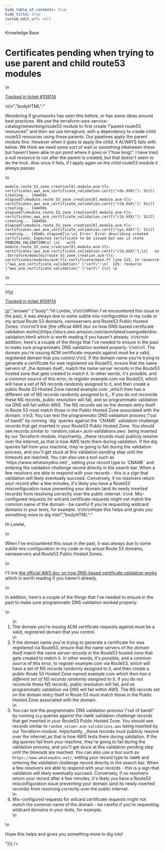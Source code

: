 ```yaml
---
hide_table_of_contents: true
hide_title: true
custom_edit_url: null
---
```



<head>
  <link rel="canonical" href="https://github.com/gruntwork-io/knowledge-base/discussions/532" />
</head>

<CenterLayout>
<span className="searchCategory">Knowledge Base</span>
<h1>Certificates pending when trying to use parent and child route53 modules</h1>
<GitHub discussion={{"id":"D_kwDOF8slf84AQXlY","number":532,"author":{"login":"lorelei-rupp-imprivata"},"title":"Certificates pending when trying to use parent and child route53 modules","body":"\nWondering if gruntworks has seen this before, or has some ideas around best practices. We use the terraform-aws-service-catalog/networking/route53 module to first create \"parent route53 resources\" and then we use terragrunt, with a dependency to create child route53 resources using those parents.  Our pipelines apply the parent module fine. However when it goes to apply the child. it ALWAYS fails with below. We think we need some sort of wait or something inbetween these but haven't been able to pin point where it goes or \"how long\". I have tried a null resource to run after the parent is created, but that doesn't seem to do the trick. Also once it fails, if I apply again on the child route53 module it always passes\r\n\r\n```\r\nmodule.route_53_zone_creation[0].module.acm-tls-certificates.aws_acm_certificate_validation.cert[\"rds.XXX\"]: Still creating... [44m50s elapsed]\r\nmodule.route_53_zone_creation[0].module.acm-tls-certificates.aws_acm_certificate_validation.cert[\"clb.XXX\"]: Still creating... [44m50s elapsed]\r\nmodule.route_53_zone_creation[0].module.acm-tls-certificates.aws_acm_certificate_validation.cert[\"clb.XXX\"]: Still creating... [44m50s elapsed]\r\nmodule.route_53_zone_creation[0].module.acm-tls-certificates.aws_acm_certificate_validation.cert[\"sys.XXX\"]: Still creating... [45m0s elapsed]\r\n╷\r\n│ Error: Error describing created certificate: Expected certificate to be issued but was in state PENDING_VALIDATION\r\n│ \r\n│   with module.route_53_zone_creation[0].module.acm-tls-certificates.aws_acm_certificate_validation.cert[\"clb.XXX\"],\r\n│   on .terraform/modules/route_53_zone_creation.acm-tls-certificates/modules/acm-tls-certificate/main.tf line 125, in resource \"aws_acm_certificate_validation\" \"cert\":\r\n│  125: resource \"aws_acm_certificate_validation\" \"cert\" {\r\n│ \r\n```\n\n---\n\n<ins datetime=\"2022-08-09T12:44:55Z\">\n  <p><a href=\"https://support.gruntwork.io/hc/requests/109114\">Tracked in ticket #109114</a></p>\n</ins>\n","bodyHTML":"<p dir=\"auto\">Wondering if gruntworks has seen this before, or has some ideas around best practices. We use the terraform-aws-service-catalog/networking/route53 module to first create \"parent route53 resources\" and then we use terragrunt, with a dependency to create child route53 resources using those parents.  Our pipelines apply the parent module fine. However when it goes to apply the child. it ALWAYS fails with below. We think we need some sort of wait or something inbetween these but haven't been able to pin point where it goes or \"how long\". I have tried a null resource to run after the parent is created, but that doesn't seem to do the trick. Also once it fails, if I apply again on the child route53 module it always passes</p>\n<div class=\"snippet-clipboard-content notranslate position-relative overflow-auto\" data-snippet-clipboard-copy-content=\"module.route_53_zone_creation[0].module.acm-tls-certificates.aws_acm_certificate_validation.cert[&quot;rds.XXX&quot;]: Still creating... [44m50s elapsed]\nmodule.route_53_zone_creation[0].module.acm-tls-certificates.aws_acm_certificate_validation.cert[&quot;clb.XXX&quot;]: Still creating... [44m50s elapsed]\nmodule.route_53_zone_creation[0].module.acm-tls-certificates.aws_acm_certificate_validation.cert[&quot;clb.XXX&quot;]: Still creating... [44m50s elapsed]\nmodule.route_53_zone_creation[0].module.acm-tls-certificates.aws_acm_certificate_validation.cert[&quot;sys.XXX&quot;]: Still creating... [45m0s elapsed]\n╷\n│ Error: Error describing created certificate: Expected certificate to be issued but was in state PENDING_VALIDATION\n│ \n│   with module.route_53_zone_creation[0].module.acm-tls-certificates.aws_acm_certificate_validation.cert[&quot;clb.XXX&quot;],\n│   on .terraform/modules/route_53_zone_creation.acm-tls-certificates/modules/acm-tls-certificate/main.tf line 125, in resource &quot;aws_acm_certificate_validation&quot; &quot;cert&quot;:\n│  125: resource &quot;aws_acm_certificate_validation&quot; &quot;cert&quot; {\n│ \"><pre class=\"notranslate\"><code>module.route_53_zone_creation[0].module.acm-tls-certificates.aws_acm_certificate_validation.cert[\"rds.XXX\"]: Still creating... [44m50s elapsed]\nmodule.route_53_zone_creation[0].module.acm-tls-certificates.aws_acm_certificate_validation.cert[\"clb.XXX\"]: Still creating... [44m50s elapsed]\nmodule.route_53_zone_creation[0].module.acm-tls-certificates.aws_acm_certificate_validation.cert[\"clb.XXX\"]: Still creating... [44m50s elapsed]\nmodule.route_53_zone_creation[0].module.acm-tls-certificates.aws_acm_certificate_validation.cert[\"sys.XXX\"]: Still creating... [45m0s elapsed]\n╷\n│ Error: Error describing created certificate: Expected certificate to be issued but was in state PENDING_VALIDATION\n│ \n│   with module.route_53_zone_creation[0].module.acm-tls-certificates.aws_acm_certificate_validation.cert[\"clb.XXX\"],\n│   on .terraform/modules/route_53_zone_creation.acm-tls-certificates/modules/acm-tls-certificate/main.tf line 125, in resource \"aws_acm_certificate_validation\" \"cert\":\n│  125: resource \"aws_acm_certificate_validation\" \"cert\" {\n│ \n</code></pre></div>\n<hr>\n<ins datetime=\"2022-08-09T12:44:55Z\">\n  <p dir=\"auto\"><a href=\"https://support.gruntwork.io/hc/requests/109114\" rel=\"nofollow\">Tracked in ticket #109114</a></p>\n</ins>","answer":{"body":"Hi Lorelei, \r\n\r\nWhen I've encountered this issue in the past, it was always due to some subtle mis-configuration in my code or my actual Route 53 domains, nameservers and Route53 Public Hosted Zones. \r\n\r\nI'll link [the official AWS doc on how DNS-based certificate validation works](https://docs.aws.amazon.com/acm/latest/userguide/dns-validation.html) which is worth reading if you haven't already. \r\n\r\nIn addition, here's a couple of the things that I've needed to ensure in the past to make sure programmatic DNS validation worked properly: \r\n\r\n1. The domain you're issuing ACM certificate requests against must be a valid, registered domain that you control.\r\n2. If the domain name you're trying to generate a certificate for was registered via Route53, ensure that the name servers of _the domain itself_ match the name server records in the Route53 hosted zone that gets created to match it. In other words, it's possible, and a common source of this error, to register example.com via Route53, which will have a set of NS records randomly assigned to it, and then create a public Route 53 Hosted Zone named example.com _which then has a different set of NS records randomly assigned to it_. If you do not reconcile these NS records, public resolution will fail, and so programmatic validation via DNS will fail within AWS. The NS records set on the domain entry itself in Route 53 must match those in the Public Hosted Zone associated with the domain. \r\n3. You can test the programmatic DNS validation process \"out of band\" by running `dig` queries against the `CNAME` validation challenge records that get inserted in your Route53 Public Hosted Zone. You should see records similar to `random_value>.acm-validations.aws` being inserted by our Terraform module. Importantly, _these records must publicly resolve over the internet_as that is how AWS tests them during validation. If the dig queries fail from your machine, they're going to fail during the validation process, and you'll get stuck at this validation pending step until the timeouts are reached.  You can also use a tool such as `https://www.whatsmydns.net/`, setting your record type to `CNAME` and entering the validation challenge record directly in the search bar. When a few resolvers are able to respond with your records - this is a sign that validation will likely eventually succeed. Conversely, if no resolvers return your record after a few minutes, it's likely you have a Route53 misconfiguration issue preventing your domain (and its newly inserted records) from resolving correctly over the public internet. \r\n4. Mis-configured requests for wilcard certificate requests might not match the common name of the domain - be careful if you're requesting wildcard domains in your tests, for example. \r\n\r\nHope this helps and gives you something more to dig into!","bodyHTML":"<p dir=\"auto\">Hi Lorelei,</p>\n<p dir=\"auto\">When I've encountered this issue in the past, it was always due to some subtle mis-configuration in my code or my actual Route 53 domains, nameservers and Route53 Public Hosted Zones.</p>\n<p dir=\"auto\">I'll link <a href=\"https://docs.aws.amazon.com/acm/latest/userguide/dns-validation.html\" rel=\"nofollow\">the official AWS doc on how DNS-based certificate validation works</a> which is worth reading if you haven't already.</p>\n<p dir=\"auto\">In addition, here's a couple of the things that I've needed to ensure in the past to make sure programmatic DNS validation worked properly:</p>\n<ol dir=\"auto\">\n<li>The domain you're issuing ACM certificate requests against must be a valid, registered domain that you control.</li>\n<li>If the domain name you're trying to generate a certificate for was registered via Route53, ensure that the name servers of <em>the domain itself</em> match the name server records in the Route53 hosted zone that gets created to match it. In other words, it's possible, and a common source of this error, to register example.com via Route53, which will have a set of NS records randomly assigned to it, and then create a public Route 53 Hosted Zone named example.com <em>which then has a different set of NS records randomly assigned to it</em>. If you do not reconcile these NS records, public resolution will fail, and so programmatic validation via DNS will fail within AWS. The NS records set on the domain entry itself in Route 53 must match those in the Public Hosted Zone associated with the domain.</li>\n<li>You can test the programmatic DNS validation process \"out of band\" by running <code class=\"notranslate\">dig</code> queries against the <code class=\"notranslate\">CNAME</code> validation challenge records that get inserted in your Route53 Public Hosted Zone. You should see records similar to <code class=\"notranslate\">random_value&gt;.acm-validations.aws</code> being inserted by our Terraform module. Importantly, _these records must publicly resolve over the internet_as that is how AWS tests them during validation. If the dig queries fail from your machine, they're going to fail during the validation process, and you'll get stuck at this validation pending step until the timeouts are reached.  You can also use a tool such as <code class=\"notranslate\">https://www.whatsmydns.net/</code>, setting your record type to <code class=\"notranslate\">CNAME</code> and entering the validation challenge record directly in the search bar. When a few resolvers are able to respond with your records - this is a sign that validation will likely eventually succeed. Conversely, if no resolvers return your record after a few minutes, it's likely you have a Route53 misconfiguration issue preventing your domain (and its newly inserted records) from resolving correctly over the public internet.</li>\n<li>Mis-configured requests for wilcard certificate requests might not match the common name of the domain - be careful if you're requesting wildcard domains in your tests, for example.</li>\n</ol>\n<p dir=\"auto\">Hope this helps and gives you something more to dig into!</p>"}}} />

</CenterLayout>
  

<!-- ##DOCS-SOURCER-START
{
  "sourcePlugin": "github-discussions",
  "hash": "e7f3ab7ee96c7dff37cf38c278ba911e"
}
##DOCS-SOURCER-END -->
